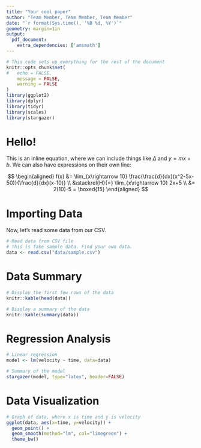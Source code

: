 ```yaml
---
title: "Your cool paper"
author: "Team Member, Team Member, Team Member"
date: "`r format(Sys.time(), '%B %d, %Y')`"
geometry: margin=1in
output:
  pdf_document:
    extra_dependencies: ['amsmath']
---
```


```r
# This code sets up everything for the rest of the document
knitr::opts_chunk$set(
#	echo = FALSE,
	message = FALSE,
	warning = FALSE
)
library(ggplot2)
library(dplyr)
library(tidyr)
library(scales)
library(stargazer)
```

# Hello!

This is an inline equation, where we can include things like $\Delta$ and $y=mx+b$. We can also have expressions on their own line:

$$
\begin{aligned}
f(x) &= \lim_{x\rightarrow 10} \frac{\frac{d}{dx}(x^2-5x-50)}{\frac{d}{dx}(x-10)} \\
&\stackrel{H}{=} \lim_{x\rightarrow 10} 2x+5 \\
&= 2(10)-5 = \boxed{15}
\end{aligned}
$$

# Importing Data

Now, let's read some data from our CSV.

```r
# Read data from CSV file
# This is fake sample data. Find your own data.
data <- read.csv("data/sample.csv")
```

# Data Summary

```r
# Display the first few rows of the data
knitr::kable(head(data))

# Display a summary of the data
knitr::kable(summary(data))
```

# Regression Analysis
```r
# Linear regression
model <- lm(velocity ~ time, data=data)

# Summary of the model
stargazer(model, type="latex", header=FALSE)
```

\newpage

# Data Visualization

```r
# Graph of data, where x is time and y is velocity
ggplot(data, aes(x=time, y=velocity)) + 
  geom_point() +
  geom_smooth(method="lm", col="limegreen") +
  theme_bw()
```
